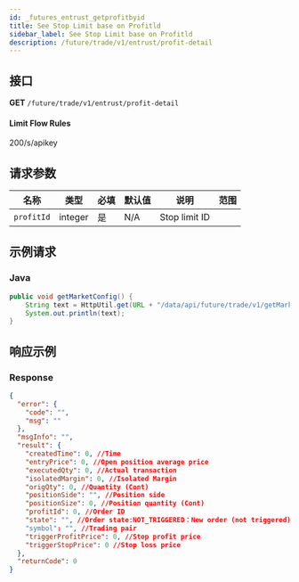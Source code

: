 ```yaml
---
id: _futures_entrust_getprofitbyid
title: See Stop Limit base on Profitld
sidebar_label: See Stop Limit base on Profitld
description: /future/trade/v1/entrust/profit-detail
---
```


## 接口

**GET** `/future/trade/v1/entrust/profit-detail`

#### **Limit Flow Rules**

200/s/apikey

## 请求参数

| 名称       | 类型    | 必填 | 默认值 | 说明          | 范围 |
| ---------- | ------- | ---- | ------ | ------------- | ---- |
| `profitId` | integer | 是   | N/A    | Stop limit ID |      |

## 示例请求

### Java

```java
public void getMarketConfig() {
	String text = HttpUtil.get(URL + "/data/api/future/trade/v1/getMarketConfig");
	System.out.println(text);
}
```

## 响应示例

### Response

```json
{
  "error": {
    "code": "",
    "msg": ""
  },
  "msgInfo": "",
  "result": {
    "createdTime": 0, //Time
    "entryPrice": 0, //Open position average price
    "executedQty": 0, //Actual transaction
    "isolatedMargin": 0, //Isolated Margin
    "origQty": 0, //Quantity (Cont)
    "positionSide": "", //Position side
    "positionSize": 0, //Position quantity (Cont)
    "profitId": 0, //Order ID
    "state": "", //Order state:NOT_TRIGGERED：New order (not triggered);TRIGGERING:Triggering;TRIGGERED:Triggered;USER_REVOCATION:User revocation;PLATFORM_REVOCATION:Platform revocation (rejection);EXPIRED:expired;
    "symbol": "", //Trading pair
    "triggerProfitPrice": 0, //Stop profit price
    "triggerStopPrice": 0 //Stop loss price
  },
  "returnCode": 0
}
```
